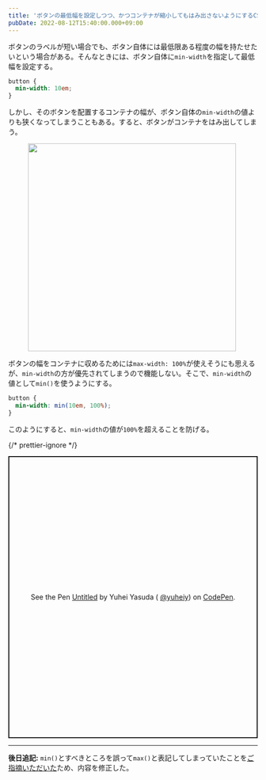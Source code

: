 ```yaml
---
title: 'ボタンの最低幅を設定しつつ、かつコンテナが縮小してもはみ出さないようにするCSS'
pubDate: 2022-08-12T15:40:00.000+09:00
---
```



ボタンのラベルが短い場合でも、ボタン自体には最低限ある程度の幅を持たせたいという場合がある。そんなときには、ボタン自体に`min-width`を指定して最低幅を設定する。

```css
button {
  min-width: 10em;
}
```

しかし、そのボタンを配置するコンテナの幅が、ボタン自体の`min-width`の値よりも狭くなってしまうこともある。すると、ボタンがコンテナをはみ出してしまう。

<figure>
  <Image
    src={import('./assets/2022-08-12-shrinkable-min-width/1.png')}
    alt=""
    style="width: calc(840/2/16*1rem);"
  />
</figure>

ボタンの幅をコンテナに収めるためには`max-width: 100%`が使えそうにも思えるが、`min-width`の方が優先されてしまうので機能しない。そこで、`min-width`の値として`min()`を使うようにする。

```css
button {
  min-width: min(10em, 100%);
}
```

このようにすると、`min-width`の値が`100%`を超えることを防げる。

{/* prettier-ignore */}
<p
	class="codepen"
	data-height="570"
	data-slug-hash="PoRdReV"
	data-user="yuheiy"
	style="height: 570px; box-sizing: border-box; display: flex; align-items: center; justify-content: center; border: 2px solid; margin: 1em 0; padding: 1em;"
>
	<span>See the Pen <a href="https://codepen.io/yuheiy/pen/PoRdReV">Untitled</a> by Yuhei Yasuda (
		<a href="https://codepen.io/yuheiy">@yuheiy</a>) on <a href="https://codepen.io">CodePen</a>.</span>
</p>
<script async src="https://cpwebassets.codepen.io/assets/embed/ei.js"></script>

---

**後日追記:** `min()`とすべきところを誤って`max()`と表記してしまっていたことを[ご指摘いただいた](https://x.com/yuito_miki/status/1763156712079700377)ため、内容を修正した。
